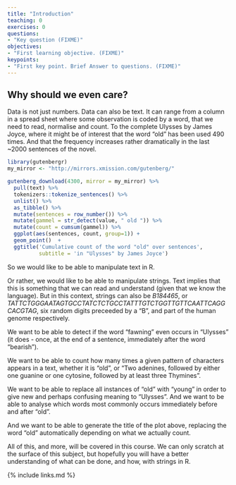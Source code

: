 ```yaml
---
title: "Introduction"
teaching: 0
exercises: 0
questions:
- "Key question (FIXME)"
objectives:
- "First learning objective. (FIXME)"
keypoints:
- "First key point. Brief Answer to questions. (FIXME)"
---
```


## Why should we even care?

Data is not just numbers. Data can also be text. 
It can range from a column in 
a spread sheet where some observation is coded by a word, that we need to 
read, normalise and count. To the complete Ulysses by James Joyce, where it might
be of interest that the word "old" has been used 490 times. And that the frequency
increases rather dramatically in the last ~2000 sentences of the novel.

```r
library(gutenbergr)
my_mirror <- "http://mirrors.xmission.com/gutenberg/"

gutenberg_download(4300, mirror = my_mirror) %>% 
  pull(text) %>% 
  tokenizers::tokenize_sentences() %>% 
  unlist() %>% 
  as_tibble() %>% 
  mutate(sentences = row_number()) %>% 
  mutate(gammel = str_detect(value, " old ")) %>% 
  mutate(count = cumsum(gammel)) %>% 
  ggplot(aes(sentences, count, group=1)) +
  geom_point()  +
  ggtitle('Cumulative count of the word "old" over sentences',
          subtitle = 'in "Ulysses" by James Joyce')
```

So we would like to be able to manipulate text in R. 

Or rather, we would like to be able to manipulate strings. Text implies that 
this is something that we can read and understand (given that we know the 
language). But in this context, strings can also be *B184465*, or 
*TATTCTGGGAATAGTGCCTATCTCTGCCTATTTGTCTGGTTGTTCAATTCAGGCACGTAG*, six random 
digits preceeded by a "B", and part of the human genome respectively.

We want to be able to detect if the word "fawning" even occurs in "Ulysses"
(it does - once, at the end of a sentence, immediately after the word "bearish").

We want to be able to count how many times a given pattern of characters
appears in a text, whether it is "old", or "Two adenines, followed by either
one guanine or one cytosine, followed by at least three Thymines".

We want to be able to replace all instances of "old" with "young" in order to
give new and perhaps confusing meaning to "Ulysses". And we want to be able 
to analyse which words most commonly occurs immediately before and after "old".

And we want to be able to generate the title of the plot above, replacing the
word "old" automatically depending on what we actually count.

All of this, and more, will be covered in this course. We can only scratch at 
the surface of this subject, but hopefully you will have a better understanding 
of what can be done, and how, with strings in R.

{% include links.md %}

